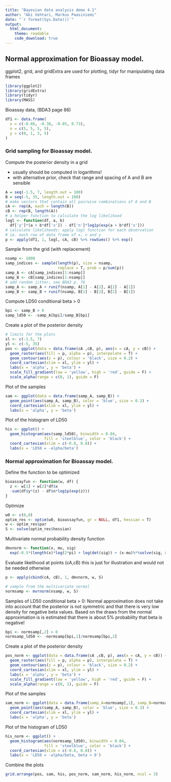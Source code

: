 ```yaml
---
title: "Bayesian data analysis demo 4.1"
author: "Aki Vehtari, Markus Paasiniemi"
date: "`r format(Sys.Date())`"
output:
  html_document:
    theme: readable
    code_download: true
---
```

## Normal approximation for Bioassay model.

ggplot2, grid, and gridExtra are used for plotting, tidyr for
manipulating data frames

```r
library(ggplot2)
library(gridExtra)
library(tidyr)
library(MASS)
```

Bioassay data, (BDA3 page 86)

```r
df1 <- data.frame(
  x = c(-0.86, -0.30, -0.05, 0.73),
  n = c(5, 5, 5, 5),
  y = c(0, 1, 3, 5)
)
```

### Grid sampling for Bioassay model.
Compute the posterior density in a grid

- usually should be computed in logarithms!
- with alternative prior, check that range and spacing of A and B
  are sensible

```r
A = seq(-1.5, 7, length.out = 100)
B = seq(-5, 35, length.out = 100)
# make vectors that contain all pairwise combinations of A and B
cA <- rep(A, each = length(B))
cB <- rep(B, length(A))
# a helper function to calculate the log likelihood
logl <- function(df, a, b)
  df['y']*(a + b*df['x']) - df['n']*log1p(exp(a + b*df['x']))
# calculate likelihoods: apply logl function for each observation
# ie. each row of data frame of x, n and y
p <- apply(df1, 1, logl, cA, cB) %>% rowSums() %>% exp()
```

Sample from the grid (with replacement)

```r
nsamp <- 1000
samp_indices <- sample(length(p), size = nsamp,
                       replace = T, prob = p/sum(p))
samp_A <- cA[samp_indices[1:nsamp]]
samp_B <- cB[samp_indices[1:nsamp]]
# add random jitter, see BDA3 p. 76
samp_A <- samp_A + runif(nsamp, A[1] - A[2], A[2] - A[1])
samp_B <- samp_B + runif(nsamp, B[1] - B[2], B[2] - B[1])
```

Compute LD50 conditional beta > 0

```r
bpi <- samp_B > 0
samp_ld50 <- -samp_A[bpi]/samp_B[bpi]
```

Create a plot of the posterior density

```r
# limits for the plots
xl <- c(-1.5, 7)
yl <- c(-5, 35)
pos <- ggplot(data = data.frame(cA ,cB, p), aes(x = cA, y = cB)) +
  geom_raster(aes(fill = p, alpha = p), interpolate = T) +
  geom_contour(aes(z = p), colour = 'black', size = 0.2) +
  coord_cartesian(xlim = xl, ylim = yl) +
  labs(x = 'alpha', y = 'beta') +
  scale_fill_gradient(low = 'yellow', high = 'red', guide = F) +
  scale_alpha(range = c(0, 1), guide = F)
```

Plot of the samples

```r
sam <- ggplot(data = data.frame(samp_A, samp_B)) +
  geom_point(aes(samp_A, samp_B), color = 'blue', size = 0.3) +
  coord_cartesian(xlim = xl, ylim = yl) +
  labs(x = 'alpha', y = 'beta')
```

Plot of the histogram of LD50

```r
his <- ggplot() +
  geom_histogram(aes(samp_ld50), binwidth = 0.04,
                 fill = 'steelblue', color = 'black') +
  coord_cartesian(xlim = c(-0.8, 0.8)) +
  labs(x = 'LD50 = -alpha/beta')
```

### Normal approximation for Bioassay model.
Define the function to be optimized

```r
bioassayfun <- function(w, df) {
  z <- w[1] + w[2]*df$x
  -sum(df$y*(z) - df$n*log1p(exp(z)))
}
```

Optimize

```r
w0 <- c(0,0)
optim_res <- optim(w0, bioassayfun, gr = NULL, df1, hessian = T)
w <- optim_res$par
S <- solve(optim_res$hessian)
```

Multivariate normal probability density function

```r
dmvnorm <- function(x, mu, sig)
  exp(-0.5*(length(x)*log(2*pi) + log(det(sig)) + (x-mu)%*%solve(sig, x-mu)))
```

Evaluate likelihood at points (cA,cB) 
this is just for illustration and would not be needed otherwise

```r
p <- apply(cbind(cA, cB), 1, dmvnorm, w, S)

# sample from the multivariate normal 
normsamp <- mvrnorm(nsamp, w, S)
```

Samples of LD50 conditional beta > 0:
Normal approximation does not take into account that the posterior
is not symmetric and that there is very low density for negative
beta values. Based on the draws from the normal approximation
is is estimated that there is about 5% probability that beta is negative!

```r
bpi <- normsamp[,2] > 0
normsamp_ld50 <- -normsamp[bpi,1]/normsamp[bpi,2]
```

Create a plot of the posterior density

```r
pos_norm <- ggplot(data = data.frame(cA ,cB, p), aes(x = cA, y = cB)) +
  geom_raster(aes(fill = p, alpha = p), interpolate = T) +
  geom_contour(aes(z = p), colour = 'black', size = 0.2) +
  coord_cartesian(xlim = xl, ylim = yl) +
  labs(x = 'alpha', y = 'beta') +
  scale_fill_gradient(low = 'yellow', high = 'red', guide = F) +
  scale_alpha(range = c(0, 1), guide = F)
```

Plot of the samples

```r
sam_norm <- ggplot(data = data.frame(samp_A=normsamp[,1], samp_B=normsamp[,2])) +
  geom_point(aes(samp_A, samp_B), color = 'blue', size = 0.3) +
  coord_cartesian(xlim = xl, ylim = yl) +
  labs(x = 'alpha', y = 'beta')
```

Plot of the histogram of LD50

```r
his_norm <- ggplot() +
  geom_histogram(aes(normsamp_ld50), binwidth = 0.04,
                 fill = 'steelblue', color = 'black') +
  coord_cartesian(xlim = c(-0.8, 0.8)) +
  labs(x = 'LD50 = -alpha/beta, beta > 0')
```

Combine the plots

```r
grid.arrange(pos, sam, his, pos_norm, sam_norm, his_norm, ncol = 3)
```

